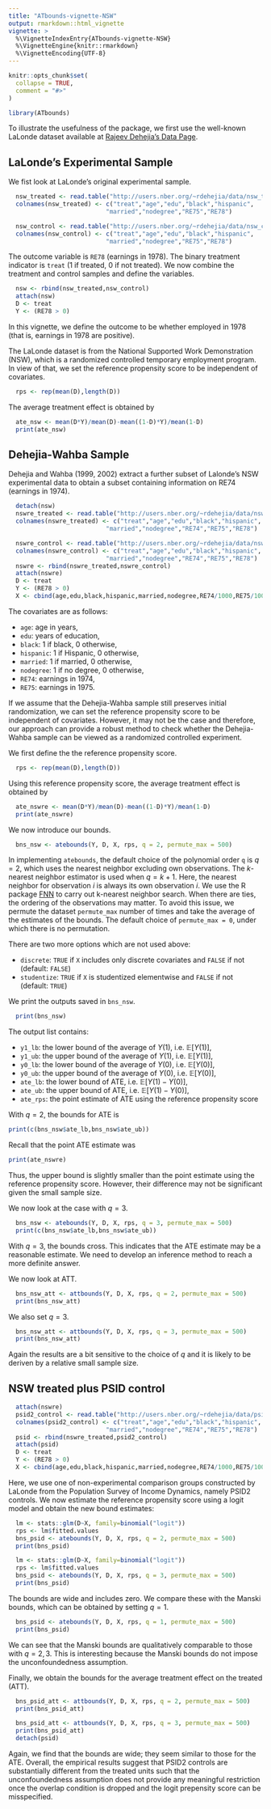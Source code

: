 ```yaml
---
title: "ATbounds-vignette-NSW"
output: rmarkdown::html_vignette
vignette: >
  %\VignetteIndexEntry{ATbounds-vignette-NSW}
  %\VignetteEngine{knitr::rmarkdown}
  %\VignetteEncoding{UTF-8}
---
```


```r
knitr::opts_chunk$set(
  collapse = TRUE,
  comment = "#>"
)
```

```r
library(ATbounds)
```

To illustrate the usefulness of the package, we first use the well-known LaLonde dataset available at [Rajeev Dehejia's Data Page](http://users.nber.org/~rdehejia/nswdata2.html).

## LaLonde's Experimental Sample 

We fist look at LaLonde's original experimental sample. 

```r
  nsw_treated <- read.table("http://users.nber.org/~rdehejia/data/nsw_treated.txt")
  colnames(nsw_treated) <- c("treat","age","edu","black","hispanic",
                           "married","nodegree","RE75","RE78")

  nsw_control <- read.table("http://users.nber.org/~rdehejia/data/nsw_control.txt")
  colnames(nsw_control) <- c("treat","age","edu","black","hispanic",
                           "married","nodegree","RE75","RE78")

```

The outcome variable is `RE78` (earnings in 1978). The binary treatment indicator is `treat` (1 if treated, 0 if not treated). We now combine the treatment and control samples and define the variables.

```r
  nsw <- rbind(nsw_treated,nsw_control)
  attach(nsw)
  D <- treat  
  Y <- (RE78 > 0) 
```

In this vignette, we define the outcome to be whether employed in 1978 (that is, earnings in 1978 are positive). 

The LaLonde dataset is from the National Supported Work Demonstration (NSW), which is a randomized controlled temporary employment program. 
In view of that, we set the reference propensity score to be independent of covariates. 

```r
  rps <- rep(mean(D),length(D))  
```

The average treatment effect is obtained by 

```r
  ate_nsw <- mean(D*Y)/mean(D)-mean((1-D)*Y)/mean(1-D)
  print(ate_nsw)
```

## Dehejia-Wahba Sample 

Dehejia and Wahba (1999, 2002) extract a further subset of Lalonde's NSW experimental data to obtain a subset containing information on RE74 (earnings in 1974). 

```r
  detach(nsw)
  nswre_treated <- read.table("http://users.nber.org/~rdehejia/data/nswre74_treated.txt")
  colnames(nswre_treated) <- c("treat","age","edu","black","hispanic",
                           "married","nodegree","RE74","RE75","RE78")

  nswre_control <- read.table("http://users.nber.org/~rdehejia/data/nswre74_control.txt")
  colnames(nswre_control) <- c("treat","age","edu","black","hispanic",
                           "married","nodegree","RE74","RE75","RE78")
  nswre <- rbind(nswre_treated,nswre_control)
  attach(nswre)
  D <- treat  
  Y <- (RE78 > 0) 
  X <- cbind(age,edu,black,hispanic,married,nodegree,RE74/1000,RE75/1000)
```

The covariates are as follows:

* `age`: age in years,
* `edu`:  years of education,
* `black`: 1 if black, 0 otherwise, 
* `hispanic`: 1 if Hispanic, 0 otherwise, 
* `married`: 1 if married, 0 otherwise, 
* `nodegree`: 1 if no degree, 0 otherwise, 
* `RE74`: earnings in 1974, 
* `RE75`: earnings in 1975. 

If we assume that the Dehejia-Wahba sample still preserves initial randomization, we can
set the reference propensity score to be independent of covariates. However, it may not be the case and therefore, our approach can provide a robust method to check whether the Dehejia-Wahba sample can be viewed as a randomized controlled experiment. 

We first define the the reference propensity score.

```r
  rps <- rep(mean(D),length(D))  
```

Using this reference propensity score, the average treatment effect is obtained by 

```r
  ate_nswre <- mean(D*Y)/mean(D)-mean((1-D)*Y)/mean(1-D)
  print(ate_nswre)
```

We now introduce our bounds. 

```r
  bns_nsw <- atebounds(Y, D, X, rps, q = 2, permute_max = 500)
```

In implementing `atebounds`, the default choice of the polynomial order `q` is $q = 2$, which uses the nearest neighbor excluding own observations. The $k$-nearest neighbor estimator is used when $q = k+1$. Here, the nearest neighbor for observation $i$ is always its own observation $i$. We use the R package [FNN](https://CRAN.R-project.org/package=FNN) to carry out k-nearest neighbor search. When there are ties, the ordering of the observations may matter. To avoid this issue, we permute the dataset `permute_max` number of times and take the average of the estimates of the bounds. The default choice of `permute_max = 0`, under which there is no permutation. 

There are two more options which are not used above:

* `discrete`: `TRUE` if `X` includes only discrete covariates and `FALSE` if not (default: `FALSE`)
* `studentize`: `TRUE` if `X` is studentized elementwise and `FALSE` if not (default: `TRUE`)

We print the outputs saved in `bns_nsw`.

```r
  print(bns_nsw)
```

The output list contains: 

* `y1_lb`: the lower bound of the average of $Y(1)$, i.e. $\mathbb{E}[Y(1)]$,
* `y1_ub`: the upper bound of the average of $Y(1)$, i.e. $\mathbb{E}[Y(1)]$,
* `y0_lb`: the lower bound of the average of $Y(0)$, i.e. $\mathbb{E}[Y(0)]$,
* `y0_ub`: the upper bound of the average of $Y(0)$, i.e. $\mathbb{E}[Y(0)]$,
* `ate_lb`: the lower bound of ATE, i.e. $\mathbb{E}[Y(1) - Y(0)]$,
* `ate_ub`: the upper bound of ATE, i.e. $\mathbb{E}[Y(1) - Y(0)]$,
* `ate_rps`: the point estimate of ATE using the reference propensity score
 
With $q=2$, the bounds for ATE is
```r
print(c(bns_nsw$ate_lb,bns_nsw$ate_ub))
```

Recall that the point ATE estimate was

```r
print(ate_nswre)
```

Thus, the upper bound is slightly smaller than the point estimate using the reference propensity score. However, their difference may not be significant given the small sample size.

We now look at the case with $q=3$.

```r
  bns_nsw <- atebounds(Y, D, X, rps, q = 3, permute_max = 500)
  print(c(bns_nsw$ate_lb,bns_nsw$ate_ub))
```

With $q=3$, the bounds cross. This indicates that the ATE estimate may be a reasonable estimate. We need to develop an inference method to reach a more definite answer.

We now look at ATT.

```r
  bns_nsw_att <- attbounds(Y, D, X, rps, q = 2, permute_max = 500)
  print(bns_nsw_att)
```

We also set $q=3$.

```r
  bns_nsw_att <- attbounds(Y, D, X, rps, q = 3, permute_max = 500)
  print(bns_nsw_att)
```

Again the results are a bit sensitive to the choice of $q$ and it is likely to be deriven by a relative small sample size.

<!-- Notice that `bns_nsw$y1_lb` is equal to `bns_nsw$y1_ub` above. This is because it turns out that the estimated upper bound was smaller than the estimated lower bound, which indicates that $\mathbb{E}[Y(1)]$ may be point-identified, that is, the assumed reference propensity score is correctly specified. If this happens, we assign the following for both the upper and lower bounds: -->
<!-- $$ -->
<!-- \widehat{\mathbb{E} [Y(1) ]} = \frac{1}{n} \sum_{i=1}^n \frac{D_i Y_i}{p_*(X_i)}, -->
<!-- $$ -->
<!-- where $p_*(\cdot)$ is the reference propensity score. On the other hand, `bns_nsw$y0_lb` is indeed smaller than `bns_nsw$y0_ub`. Finally, we obtain the lower bound for ATE by -->
<!-- `ate_lb = y1_lb - y0_ub` and the upper bound by  -->
<!-- `ate_ub = y1_ub - y0_lb`.  -->

<!-- We find that the estimated bounds for ATE are tight and includes `ate_rps`, as expected since the assumed reference propensity score is correctly specified. -->

## NSW treated plus PSID control 


```r
  attach(nswre)
  psid2_control <- read.table("http://users.nber.org/~rdehejia/data/psid2_controls.txt")
  colnames(psid2_control) <- c("treat","age","edu","black","hispanic",
                           "married","nodegree","RE74","RE75","RE78")
  psid <- rbind(nswre_treated,psid2_control)
  attach(psid)
  D <- treat  
  Y <- (RE78 > 0) 
  X <- cbind(age,edu,black,hispanic,married,nodegree,RE74/1000,RE75/1000)
```

Here, we use one of non-experimental comparison groups constructed by LaLonde from the Population Survey of Income Dynamics, namely PSID2 controls. 
We now estimate the reference propensity score using a logit model and obtain the new bound estimates:

```r
  lm <- stats::glm(D~X, family=binomial("logit"))
  rps <- lm$fitted.values
  bns_psid <- atebounds(Y, D, X, rps, q = 2, permute_max = 500)
  print(bns_psid)
```

```r
  lm <- stats::glm(D~X, family=binomial("logit"))
  rps <- lm$fitted.values
  bns_psid <- atebounds(Y, D, X, rps, q = 3, permute_max = 500)
  print(bns_psid)
```

The bounds are wide and includes zero. We compare these with the Manski bounds, which can be obtained by setting $q = 1$. 

```r
  bns_psid <- atebounds(Y, D, X, rps, q = 1, permute_max = 500)
  print(bns_psid)
```

We can see that the Manski bounds are qualitatively comparable to those with $q = 2,3$. This is interesting because the Manski bounds do not impose the unconfoundedness assumption.   

Finally, we obtain the bounds for the average treatment effect on the treated (ATT).

```r
  bns_psid_att <- attbounds(Y, D, X, rps, q = 2, permute_max = 500)
  print(bns_psid_att)
```

```r
  bns_psid_att <- attbounds(Y, D, X, rps, q = 3, permute_max = 500)
  print(bns_psid_att)
  detach(psid)
```

Again, we find that the bounds are wide; they seem similar to those for the ATE. 
Overall, the empirical results suggest that PSID2 controls are substantially different from the treated units such that the unconfoundedness assumption does not provide any meaningful restriction once the overlap condition is dropped and the logit prepensity score can be misspecified.
